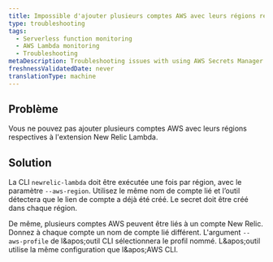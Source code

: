 ```yaml
---
title: Impossible d'ajouter plusieurs comptes AWS avec leurs régions respectives
type: troubleshooting
tags:
  - Serverless function monitoring
  - AWS Lambda monitoring
  - Troubleshooting
metaDescription: Troubleshooting issues with using AWS Secrets Manager with New Relic.
freshnessValidatedDate: never
translationType: machine
---
```


## Problème

Vous ne pouvez pas ajouter plusieurs comptes AWS avec leurs régions respectives à l&apos;extension New Relic Lambda.

## Solution

La CLI `newrelic-lambda` doit être exécutée une fois par région, avec le paramètre `--aws-region`. Utilisez le même nom de compte lié et l’outil détectera que le lien de compte a déjà été créé. Le secret <InlinePopover type="licenseKey" />doit être créé dans chaque région.

De même, plusieurs comptes AWS peuvent être liés à un compte New Relic. Donnez à chaque compte un nom de compte lié différent. L&apos;argument `--aws-profile` de l&amp;apos;outil CLI sélectionnera le profil nommé. L&amp;apos;outil utilise la même configuration que l&amp;apos;AWS CLI.